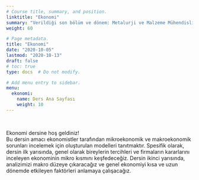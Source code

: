 ```yaml
---
# Course title, summary, and position.
linktitle: "Ekonomi"
summary: "Verildiği son bölüm ve dönem: Metalurji ve Malzeme Mühendisliği - Bahar 2019 ve Endüstri Mühendisliği - Bahar 2020"
weight: 60

# Page metadata.
title: "Ekonomi"
date: "2020-10-05"
lastmod: "2020-10-13"
draft: false
# toc: true
type: docs  # Do not modify.

# Add menu entry to sidebar.
menu:
  ekonomi:
    name: Ders Ana Sayfası
    weight: 10
---
```


<br>

Ekonomi dersine hoş geldiniz!  
Bu dersin amacı ekonomistler tarafından mikroekonomik ve makroekonomik sorunları incelemek için oluşturulan modelleri tanıtmaktır. Spesifik olarak, dersin ilk yarısında, genel olarak bireylerin tercihleri ve firmaların kararlarını inceleyen ekonominin mikro kısmını keşfedeceğiz. Dersin ikinci yarısında, analizimizi makro düzeye çıkaracağız ve genel ekonomiyi kısa ve uzun dönemde etkileyen faktörleri anlamaya çalışacağız.
